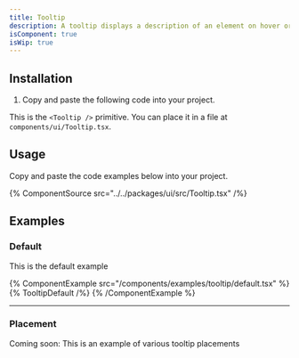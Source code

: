 ```yaml
---
title: Tooltip
description: A tooltip displays a description of an element on hover or focus.
isComponent: true
isWip: true
---
```


## Installation

1. Copy and paste the following code into your project.

This is the `<Tooltip />` primitive. You can place it in a file at `components/ui/Tooltip.tsx`.

## Usage

Copy and paste the code examples below into your project.

{% ComponentSource src="../../packages/ui/src/Tooltip.tsx" /%}

## Examples

### Default

This is the default example

{% ComponentExample src="/components/examples/tooltip/default.tsx" %}
{% TooltipDefault /%}
{% /ComponentExample %}

---

### Placement

Coming soon: This is an example of various tooltip placements

<!-- TODO -->

